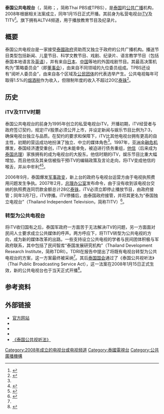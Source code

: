 {{電視網資訊
| 電視網名稱     = 泰国公共电视台<br />{{lang|th|องค์การกระจายเสียงและแพร่ภาพสาธารณะแห่งประเทศไทย}}<br />Thai Public Broadcasting Service
| 電視網商標檔案 = Thai PBS logo.png
| 電視網商標尺寸 = 200px
| 電視網商標名稱 = 
| 類型           = [[公共广播|公共广播]]
| 品牌           = 
| 開播日期       = 2008年1月15日
| 國家           = {{THA}}
| 可收視地區     = {{THA}}
| 創立日期       = 
| 創立者         = 
| 口號           = {{lang|th|ไทยพีบีเอส ทีวีที่คุณวางใจ}}<small>（PBS，值得您信赖的电视台）</small><br />Thailand's First Digital HD Broadcaster<small>（泰国首个数字高清电视台）</small>
| 格言           = 
| 收視率         = 
| 收視率調查時間 = 
| 收視率資料來源 = 
| 市場占有率     = 
| 擁有者         = [[泰国总理府|泰国总理府]]公共关系处
| 持股者         = 
| 關鍵人物       = 
| 旗下類比頻道   = 
| 旗下數位頻道  = ALTV4
| 官方網站       = {{URL|http://www.thaipbs.or.th/}}
| 備註           = 
}}
'''泰国公共电视台'''（{{lang-th|องค์การกระจายเสียงและแพร่ภาพสาธารณะแห่งประเทศไทย}}，简称{{lang|th|ส.ส.ท.}}；{{lang-en|Thai Public Broadcasting Service}}，简称Thai PBS或TPBS），是[[泰国|泰国]]的[[公共广播|公共广播]]机构，2008年根据相关法案成立，同年1月15日正式开播。其前身为私营电视台[[iTV_(泰国)|iTV]]及TITV<ref>{{cite web|url=http://www.jamco.or.jp/jp/symposium/18/3/ |script-title=ja:[報告（2）] タイにおける公共放送サービス |publisher=JAMCO |author=Supanee Nitsmer |accessdate=2016-11-03 |date= |archiveurl=https://web.archive.org/web/20150131045403/http://www.jamco.or.jp/jp/symposium/18/3 |archivedate=2015-01-31 |language=ja |deadurl=yes }}</ref>。旗下拥有ALTV4频道，用于播放教育节目及纪录片。

==概要==
泰国公共电视台是一家接受[[泰國政府|泰國政府]]资助而又独立于政府的公共广播机构。播送节目类型包括新闻、儿童节目、科学文教节目、戏剧、纪录片、语言教学节目（包括泰国本地语言及[[英语|英语]]），并有来自[[日本|日本]]、[[中国|中国]]等地的外国戏剧节目。其最高决策机构为“策略委员会”（即[[董事会|董事会]]），由来自不同领域的九位委员组成。TPBS还设有“阅听人委员会”，由来自各个区域及[[公民团体|公民团体]]的代表选举产生。公共电视每年可取得1.5%的[[烟酒税|烟酒税]]作为收入，但限制年度的收入不超过20亿[[泰铢|泰铢]]<ref name="nccu">{{cite journal|url=http://mcr.nccu.edu.tw/word/415512013.pdf |title=出淤泥之蓮：泰國公共電視的起源與進展 |journal=[[新聞學研究|新聞學研究]] |author=洪貞玲 |year=2014 |issue=102 |page=295-326 |archiveurl=https://web.archive.org/web/20150201171443/http://mcr.nccu.edu.tw/word/415512013.pdf |archivedate=2015-02-01 |language=zh-tw |deadurl=yes }}</ref>。

==历史==
===iTV及TITV时期===
{{see also|iTV (泰国)}}
泰国公共电视台的前身为1995年创立的私营电视台iTV。开播初期，iTV经营者与政府签订契约，规定iTV股票必须公开上市，并设定新闻与娱乐节目比例为7:3，确保电视台独立与品质。在契约的要求和保障下，iTV比其他电视台拥有更高的自主性，初期的营运成功地扮演了独立、中立的媒体角色<ref name="nccu"/>。1997年，[[亚洲金融危机|亚洲金融危机]]爆发，泰国经济遭受重创，iTV也未能幸免，被迫进行债务重组，[[他信|他信]]（后来成为[[泰国总理|泰国总理]]）家族拥有的{{link-en|新集团|Intouch Holdings}}成为电视台的大股东。他信时期的iTV，娱乐节目比重大幅增加，而且他信及其亲信被指干预iTV的编辑政策及言论走向，将iTV变成他信的喉舌，并从中牟利<ref>{{cite web|url=http://paper.people.com.cn/hqrw/html/2014-05/26/content_1443087.htm |title=尼瓦塔隆，刀尖上的看守总理 |publisher=人民网 |journal=环球人物 |accessdate=2016-11-03 |year=2014 |issue=14 |archiveurl=https://web.archive.org/web/20161103060845/http://paper.people.com.cn/hqrw/html/2014-05/26/content_1443087.htm |archivedate=2016-11-03 |language=zh-cn |deadurl=yes }}</ref><ref>{{cite web|url=http://www.nationmultimedia.com/2006/06/21/headlines/headlines_30006967.php |title='Time to give iTV back to people ' |publisher=The Nation |accessdate=2016-11-03 |date=2006-06-21 |archiveurl=https://web.archive.org/web/20060705021308/http://www.nationmultimedia.com/2006/06/21/headlines/headlines_30006967.php |archivedate=2006-07-05 |language=en |deadurl=yes }}</ref>。

2006年9月，泰国爆发[[2006年泰國軍事政變|军事政变]]，新上台的政府与电视台运营方由于电视执照费用问题发生争执。2007年2月，[[泰国总理府|总理办公室]]发布命令，由于没有收到该电视台交纳的执照费连同罚款金额总计28亿[[泰铢|泰铢]]，iTV必须立即停止播放节目，由政府接管；同年3月7日，iTV停播。iTV停播后，由泰国政府接管，并将其更名为“泰国独立电视台”（Thailand Independent Television，简称TITV）<ref>{{cite web|url=http://nationmultimedia.com/2007/03/02/headlines/headlines_30028335.php |title=PM endorses new board of iTV |publisher=The Nation |accessdate=2016-11-03 |date=2007-03-02 |archiveurl=https://web.archive.org/web/20120229220813/http://nationmultimedia.com/2007/03/02/headlines/headlines_30028335.php |archivedate=2012-02-29 |language=en |deadurl=yes }}</ref>。

===转型为公共电视台===
将iTV收归国有之后，泰国军政府一方面苦于无法解决iTV的问题，另一方面面对民间人士要求成立公共媒体的呼声。两方呼应下，将TITV转型为公共电视的方向，成为新的媒体改革的出路。一些支持设立公共电视的学者与民间团体积极与军政府联系，其中包括了民间智库“泰国发展研究机构”（Thailand Development Research Institute，简称TDRI）。TDRI在报告中提出了将既有电视台转型为公共电视台的方案，这一方案最终被采纳<ref name="nccu"/>。其后[[泰国国会|泰国国会]]通过了《泰国公共视听法》（Thai Public Broadcasting Service Act），这一法案在2008年1月15日正式生效，新的公共电视台也于当天正式开播<ref>{{cite web|url=http://pages.citebite.com/j1w5g4b9qwrm |title=Public TV channel launched |publisher=Bangkok Post |accessdate=2016-11-03 |date=2008-01-15 |archiveurl=https://web.archive.org/web/20160303184132/http://pages.citebite.com/j1w5g4b9qwrm |archivedate=2016-03-03 |language=en |deadurl=yes }}</ref>。

==参考资料==
{{reflist}}

==外部链接==
*[http://www.thaipbs.or.th/ 官方网站]{{th}}{{en}}
*{{YouTube|user=Thaipbs|ThaiPBS}}
*{{Facebook|ThaiPBSFan|Thai PBS}}
*{{Twitter|ThaiPBS|ThaiPBS}}
*[https://web.archive.org/web/20090117132943/http://www.thaipbs.or.th/images/stories/download/tpbs_act.pdf 《泰国公共视听法》]{{th}}

{{泰國電視台}}
{{ASEAN TV}}

[[Category:2008年成立的电视台或电视频道|Category:2008年成立的电视台或电视频道]]
[[Category:泰國電視台|Category:泰國電視台]]
[[Category:公共廣播機構|Category:公共廣播機構]]